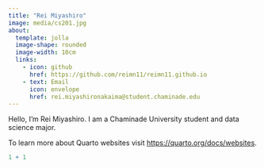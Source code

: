 ```yaml
---
title: "Rei Miyashiro"
image: media/cs201.jpg
about: 
  template: jolla
  image-shape: rounded 
  image-width: 10cm
  links:
    - icon: github
      href: https://github.com/reimn11/reimn11.github.io
    - text: Email
      icon: envelope
      href: rei.miyashironakaima@student.chaminade.edu
---
```


Hello, I'm Rei Miyashiro. I am a Chaminade University student and data science major.

To learn more about Quarto websites visit <https://quarto.org/docs/websites>.

```r
1 + 1
```
